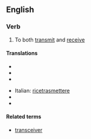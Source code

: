 ==English==

===Verb===
{{en-verb|transceiv|ing}}

# {{context|of a communications device}} To both [[transmit]] and [[receive]]

====Translations====
{{trans-top}}
* {{trreq|Chinese}}
* {{trreq|French}}
* {{trreq|German}}
{{trans-mid}}
* Italian: [[ricetrasmettere]]
* {{trreq|Russian}}
* {{trreq|Spanish}}
{{trans-bottom}}

====Related terms====
* [[transceiver]]